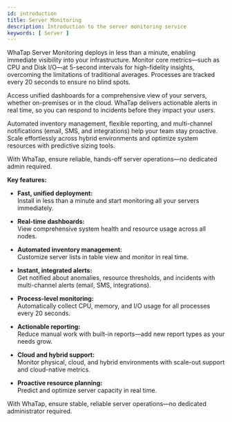 ```yaml
---
id: introduction
title: Server Monitoring
description: Introduction to the server monitoring service
keywords: [ Server ]
---
```


WhaTap Server Monitoring deploys in less than a minute, enabling immediate visibility into your infrastructure. Monitor core metrics—such as CPU and Disk I/O—at 5-second intervals for high-fidelity insights, overcoming the limitations of traditional averages. Processes are tracked every 20 seconds to ensure no blind spots.

Access unified dashboards for a comprehensive view of your servers, whether on-premises or in the cloud. WhaTap delivers actionable alerts in real time, so you can respond to incidents before they impact your users.

Automated inventory management, flexible reporting, and multi-channel notifications (email, SMS, and integrations) help your team stay proactive. Scale effortlessly across hybrid environments and optimize system resources with predictive sizing tools.

With WhaTap, ensure reliable, hands-off server operations—no dedicated admin required.


<Videos url="https://whatap-landing-resource.s3.ap-northeast-2.amazonaws.com/prd/application/monitoring_step_1.mp4" />

**Key features:**

- **Fast, unified deployment:**  
    Install in less than a minute and start monitoring all your servers immediately.

- **Real-time dashboards:**  
    View comprehensive system health and resource usage across all nodes.

- **Automated inventory management:**  
    Customize server lists in table view and monitor in real time.

- **Instant, integrated alerts:**  
    Get notified about anomalies, resource thresholds, and incidents with multi-channel alerts (email, SMS, integrations).

- **Process-level monitoring:**  
    Automatically collect CPU, memory, and I/O usage for all processes every 20 seconds.

- **Actionable reporting:**  
    Reduce manual work with built-in reports—add new report types as your needs grow.

- **Cloud and hybrid support:**  
    Monitor physical, cloud, and hybrid environments with scale-out support and cloud-native metrics.

- **Proactive resource planning:**  
    Predict and optimize server capacity in real time.

With WhaTap, ensure stable, reliable server operations—no dedicated administrator required.